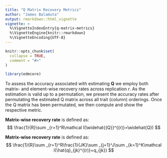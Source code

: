 ```yaml
---
title: "Q Matrix Recovery Metrics"
author: "James Balamuta"
output: rmarkdown::html_vignette
vignette: >
  %\VignetteIndexEntry{q-matrix-metrics}
  %\VignetteEngine{knitr::rmarkdown}
  %\VignetteEncoding{UTF-8}
---
```


```r
knitr::opts_chunk$set(
  collapse = TRUE,
  comment = "#>"
)
```

```r
library(edmcore)
```

To assess the accuracy associated with estimating $\mathbf{Q}$ we employ both
matrix- and element-wise recovery rates across replication $r$. 
As the estimation is valid up to a permutation, we present the accuracy rates 
after permutating the estimated Q matrix across all trait (column) orderings.
Once the Q matrix has been permutated, we then compute and show
the respective metric.

**Matrix-wise recovery rate** is defined as:
$$
\frac{1}{R}\sum _{r=1}^R\mathcal I(\widehat{{Q}}^{(r)}=\widehat{Q})
$$

**Matrix-wise recovery rate** is defined as:
$$
\frac{1}{R}\sum _{r=1}^R\frac{1}{JK}\sum _{j=1}^J\sum _{k=1}^K\mathcal I(\hat{q}_{jk}^{(r)}=q_{jk})
$$
